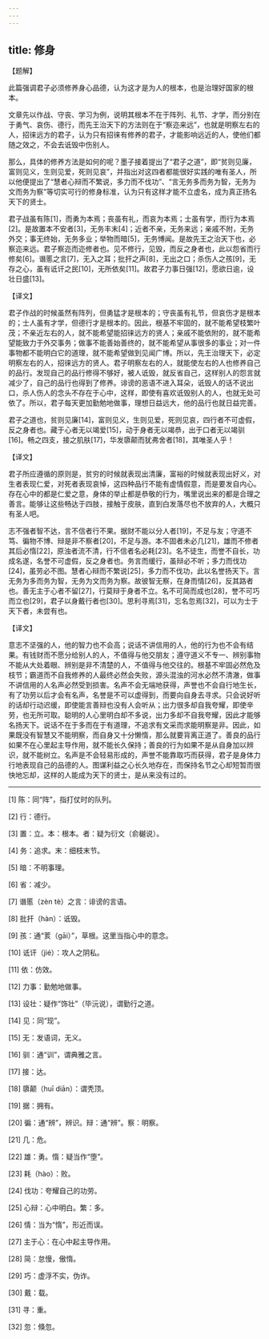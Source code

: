 ```yaml
---
---
---
```

title: 修身
---





【题解】


此篇强调君子必须修养身心品德，认为这才是为人的根本，也是治理好国家的根本。


文章先以作战、守丧、学习为例，说明其根本不在于阵列、礼节、才学，而分别在于勇气、哀伤、德行，而先王治天下的方法则在于“察迩来远”，也就是明察左右的人，招徕远方的君子，认为只有招徕有修养的君子，才能影响远近的人，使他们都随之效之，不会去诋毁中伤别人。


那么，具体的修养方法是如何的呢？墨子接着提出了“君子之道”，即“贫则见廉，富则见义，生则见爱，死则见哀”，并指出对这四者都能很好实践的唯有圣人，所以他便提出了“慧者心辩而不繁说，多力而不伐功”、“言无务多而务为智，无务为文而务为察”等切实可行的修身标准，认为只有这样才能不立虚名，成为真正扬名天下的贤士。


君子战虽有陈[1]，而勇为本焉；丧虽有礼，而哀为本焉；士虽有学，而行为本焉[2]。是故置本不安者[3]，无务丰末[4]；近者不亲，无务来远；亲戚不附，无务外交；事无终始，无务多业；举物而暗[5]，无务博闻。是故先王之治天下也，必察迩来远。君子察迩而迩修者也。见不修行，见毁，而反之身者也，此以怨省而行修矣[6]。谮慝之言[7]，无入之耳；批扞之声[8]，无出之口；杀伤人之孩[9]，无存之心，虽有诋讦之民[10]，无所依矣[11]。故君子力事日强[12]，愿欲日逾，设壮日盛[13]。


【译文】


君子作战的时候虽然有阵列，但勇猛才是根本的；守丧虽有礼节，但哀伤才是根本的；士人虽有才学，但德行才是根本的。因此，根基不牢固的，就不能希望枝繁叶茂；不亲近左右的人，就不能希望能招徕远方的贤人；亲戚不能依附的，就不能希望能致力于外交事务；做事不能善始善终的，就不能希望从事很多的事业；对一件事物都不能明白它的道理，就不能希望做到见闻广博。所以，先王治理天下，必定明察左右的人，招徕远方的贤人。君子明察左右的人，就能使左右的人也修养自己的品行。发现自己的品行修得不够好，被人诋毁，就反省自己，这样别人的怨言就减少了，自己的品行也得到了修养。诽谤的恶语不进入耳朵，诋毁人的话不说出口，杀人伤人的念头不存在于心中，这样，即使有喜欢诋毁别人的人，也就无处可依了。所以，君子每天更加勤勉地做事，理想日益远大，他的品行也就日益完善。


君子之道也，贫则见廉[14]，富则见义，生则见爱，死则见哀，四行者不可虚假，反之身者也。藏于心者无以竭爱[15]，动于身者无以竭恭，出于口者无以竭驯[16]。畅之四支，接之肌肤[17]，华发隳颠而犹弗舍者[18]，其唯圣人乎！


【译文】


君子所应遵循的原则是，贫穷的时候就表现出清廉，富裕的时候就表现出好义，对生者表现仁爱，对死者表现哀悼，这四种品行不能有虚情假意，而是要发自内心。存在心中的都是仁爱之意，身体的举止都是恭敬的行为，嘴里说出来的都是合理之善言。能够让这些畅达于四肢，接触于皮肤，直到白发落尽也不放弃的人，大概只有圣人吧。


志不强者智不达，言不信者行不果。据财不能以分人者[19]，不足与友；守道不笃、徧物不博、辩是非不察者[20]，不足与游。本不固者未必几[21]，雄而不修者其后必惰[22]，原浊者流不清，行不信者名必耗[23]。名不徒生，而誉不自长，功成名遂，名誉不可虚假，反之身者也。务言而缓行，虽辩必不听；多力而伐功[24]，虽劳必不图。慧者心辩而不繁说[25]，多力而不伐功，此以名誉扬天下。言无务为多而务为智，无务为文而务为察。故彼智无察，在身而情[26]，反其路者也。善无主于心者不留[27]，行莫辩于身者不立。名不可简而成也[28]，誉不可巧而立也[29]，君子以身戴行者也[30]。思利寻焉[31]，忘名忽焉[32]，可以为士于天下者，未尝有也。


【译文】


意志不坚强的人，他的智力也不会高；说话不讲信用的人，他的行为也不会有结果。有钱财而不愿分给别人的人，不值得与他交朋友；遵守道义不专一、辨别事物不能从大处着眼、辨别是非不清楚的人，不值得与他交往的。根基不牢固必然危及枝节；霸道而不自我修养的人最终必然会失败，源头混浊的河水必然不清澈，做事不讲信用的人名声必然受到损害。名声不会无端地获得，声誉也不会自行地生长，有了功劳以后才会有名声，名誉是不可以虚得到，而要向自身去寻求。只会说好听的话却行动迟缓，即使能言善辩也没有人会听从；出力很多却自我夸耀，即使辛劳，也无所可取。聪明的人心里明白却不多说，出力多却不自我夸耀，因此才能够名扬天下。说话不在于多而在于有道理，不追求有文采而求能明察是非。因此，如果既没有智慧又不能明察，而自身又十分懒惰，那么就要背离正道了。善良的品行如果不在心里起主导作用，就不能长久保持；善良的行为如果不是从自身加以辨识，就不能树立。名声是不会轻易形成的，声誉不能靠取巧而获得，君子是身体力行地表现自己的品德的人。图谋利益之心长久地存在，而保持名节之心却短暂而很快地忘却，这样的人能成为天下的贤士，是从来没有过的。



* * *




[1] 陈：同“阵”，指打仗时的队列。


[2] 行：德行。


[3] 置：立。本：根本。者：疑为衍文（俞樾说）。


[4] 务：追求。末：细枝末节。


[5] 暗：不明事理。


[6] 省：减少。


[7] 谮慝（zèn tè）之言：诽谤的言语。


[8] 批扞（hàn）：诋毁。


[9] 孩：通“荄（ɡāi）”，草根。这里当指心中的意念。


[10] 诋讦（jié）：攻人之阴私。


[11] 依：仿效。


[12] 力事：勤勉地做事。


[13] 设壮：疑作“饰壮”（毕沅说），谓勤行之道。


[14] 见：同“现”。


[15] 无：发语词，无义。


[16] 驯：通“训”，谓典雅之言。


[17] 接：达。


[18] 隳颠（huī diān）：谓秃顶。


[19] 据：拥有。


[20] 徧：通“辨”，辨识。辩：通“辨”。察：明察。


[21] 几：危。


[22] 雄：勇。惰：疑当作“堕”。


[23] 耗（hào）：败。


[24] 伐功：夸耀自己的功劳。


[25] 心辩：心中明白。繁：多。


[26] 情：当为“惰”，形近而误。


[27] 主于心：在心中起主导作用。


[28] 简：怠慢，傲惰。


[29] 巧：虚浮不实，伪诈。


[30] 戴：载。


[31] 寻：重。


[32] 忽：倏忽。